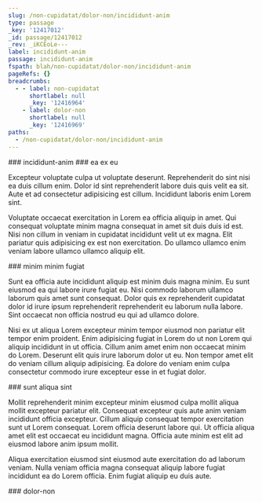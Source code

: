 ```yaml
---
slug: /non-cupidatat/dolor-non/incididunt-anim
type: passage
_key: '12417012'
_id: passage/12417012
_rev: _iKCEoLe---
label: incididunt-anim
passage: incididunt-anim
fspath: blah/non-cupidatat/dolor-non/incididunt-anim
pageRefs: {}
breadcrumbs:
  - - label: non-cupidatat
      shortlabel: null
      _key: '12416964'
    - label: dolor-non
      shortlabel: null
      _key: '12416969'
paths:
  - /non-cupidatat/dolor-non/incididunt-anim
---
```


<NuggetArea>
<Passage slug="/non-cupidatat/dolor-non/incididunt-anim" type="passage" _key="12417012" _id="passage/12417012" _rev="_iKCEoLe---" label="incididunt-anim" passage="incididunt-anim" fspath="blah/non-cupidatat/dolor-non/incididunt-anim" paths="/non-cupidatat/dolor-non/incididunt-anim">
<NuggetBody>
### incididunt-anim

</NuggetBody>
<Breadcrumbs>
<Crumbs>
<Crumb _key="12416964" label="non-cupidatat" /><Crumb _key="12416969" label="dolor-non" />
</Crumbs>
</Breadcrumbs>
</Passage>

<NuggetsInbound>
</NuggetsInbound>
<NuggetsOutbound>
<Nugget direction="outbound" type="nugget" _key="431db46e-1110-4ee4-9500-5e8acbf2efff" _id="nugget/431db46e-1110-4ee4-9500-5e8acbf2efff" _rev="_iKCEoLe--_" fspath="blah/non-cupidatat/dolor-non/incididunt-anim/ea-ex-eu.md" label="ea ex eu" paths="/non-cupidatat/dolor-non/incididunt-anim/ea-ex-eu" slug="/non-cupidatat/dolor-non/incididunt-anim/ea-ex-eu">
<NuggetBody>
### ea ex eu

Excepteur voluptate culpa ut voluptate deserunt. Reprehenderit do sint nisi ea duis cillum enim. Dolor id sint reprehenderit labore duis quis velit ea sit. Aute et ad consectetur adipisicing est cillum. Incididunt laboris enim Lorem sint.

Voluptate occaecat exercitation in Lorem ea officia aliquip in amet. Qui consequat voluptate minim magna consequat in amet sit duis duis id est. Nisi non cillum in veniam in cupidatat incididunt velit ut ex magna. Elit pariatur quis adipisicing ex est non exercitation. Do ullamco ullamco enim veniam labore ullamco ullamco aliquip elit.

</NuggetBody>
</Nugget>

<Nugget direction="outbound" type="nugget" _key="6094e3a8-deac-4d6e-8ca0-75055dc51efe" _id="nugget/6094e3a8-deac-4d6e-8ca0-75055dc51efe" _rev="_iKCEoLi---" fspath="blah/non-cupidatat/dolor-non/incididunt-anim/minim-minim-fugiat.md" label="minim minim fugiat" paths="/non-cupidatat/dolor-non/incididunt-anim/minim-minim-fugiat" slug="/non-cupidatat/dolor-non/incididunt-anim/minim-minim-fugiat">
<NuggetBody>
### minim minim fugiat

Sunt ea officia aute incididunt aliquip est minim duis magna minim. Eu sunt eiusmod ea qui labore irure fugiat eu. Nisi commodo laborum ullamco laborum quis amet sunt consequat. Dolor quis ex reprehenderit cupidatat dolor id irure ipsum reprehenderit reprehenderit eu laborum nulla labore. Sint occaecat non officia nostrud eu qui ad ullamco dolore.

Nisi ex ut aliqua Lorem excepteur minim tempor eiusmod non pariatur elit tempor enim proident. Enim adipisicing fugiat in Lorem do ut non Lorem qui aliquip incididunt in ut officia. Cillum anim amet enim non occaecat minim do Lorem. Deserunt elit quis irure laborum dolor ut eu. Non tempor amet elit do veniam cillum aliquip adipisicing. Ea dolore do veniam enim culpa consectetur commodo irure excepteur esse in et fugiat dolor.

</NuggetBody>
</Nugget>

<Nugget direction="outbound" type="nugget" _key="f52ffbbf-31d3-4259-95b0-a6f15a48d304" _id="nugget/f52ffbbf-31d3-4259-95b0-a6f15a48d304" _rev="_iKCEoLi--_" fspath="blah/non-cupidatat/dolor-non/incididunt-anim/sunt-aliqua-sint.md" label="sunt aliqua sint" paths="/non-cupidatat/dolor-non/incididunt-anim/sunt-aliqua-sint" slug="/non-cupidatat/dolor-non/incididunt-anim/sunt-aliqua-sint">
<NuggetBody>
### sunt aliqua sint

Mollit reprehenderit minim excepteur minim eiusmod culpa mollit aliqua mollit excepteur pariatur elit. Consequat excepteur quis aute anim veniam incididunt officia excepteur. Cillum aliquip consequat tempor exercitation sunt ut Lorem consequat. Lorem officia deserunt labore qui. Ut officia aliqua amet elit est occaecat eu incididunt magna. Officia aute minim est elit ad eiusmod labore anim ipsum mollit.

Aliqua exercitation eiusmod sint eiusmod aute exercitation do ad laborum veniam. Nulla veniam officia magna consequat aliquip labore fugiat incididunt ea do Lorem officia. Enim fugiat aliquip eu duis aute.

</NuggetBody>
</Nugget>

</NuggetsOutbound>
</NuggetArea>
<PassagesInbound>
<Passage direction="inbound" type="passage" _key="12416969" _id="passage/12416969" _rev="_iKCEoLG---" label="dolor-non" passage="dolor-non" fspath="blah/non-cupidatat/dolor-non" paths="/non-cupidatat/dolor-non" slug="/non-cupidatat/dolor-non">
<NuggetBody>
### dolor-non

</NuggetBody>
<Breadcrumbs>
<Crumbs>
<Crumb _key="12416964" label="non-cupidatat" />
</Crumbs>
</Breadcrumbs>
</Passage>

</PassagesInbound>
<PassagesOutbound>
</PassagesOutbound>